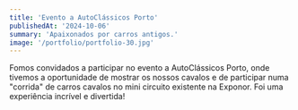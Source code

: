 ```yaml
---
title: 'Evento a AutoClássicos Porto'
publishedAt: '2024-10-06'
summary: 'Apaixonados por carros antigos.'
image: '/portfolio/portfolio-30.jpg'
---
```


Fomos convidados a participar no evento a AutoClássicos Porto, onde tivemos a oportunidade de mostrar os nossos cavalos e de participar numa "corrida" de carros cavalos no mini circuito existente na Exponor. Foi uma experiência incrível e divertida!